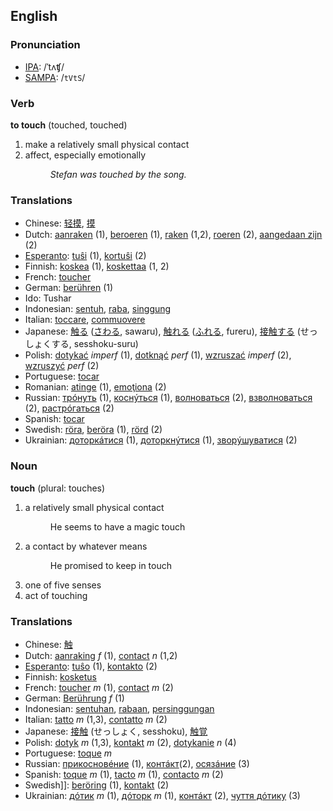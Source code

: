 ==English==
===Pronunciation===
*[[w:IPA|IPA]]: /ˈtʌʧ/
*[[w:SAMPA|SAMPA]]: /<tt>tVtS</tt>/

=== Verb ===
'''to touch''' (touched, touched)

# make a relatively small physical contact
# affect, especially emotionally 
#: ''Stefan was touched by the song.''

=== Translations ===
*Chinese: [[轻摸]], [[摸]]
*Dutch: [[aanraken]] (1), [[beroeren]] (1), [[raken]] (1,2), [[roeren]] (2), [[aangedaan zijn]] (2)
*[[Esperanto]]: [[tuŝi]] (1), [[kortuŝi]] (2)
*Finnish: [[koskea]] (1), [[koskettaa]] (1, 2)
*French: [[toucher]]
*German: [[berühren]] (1)
*Ido: Tushar
*Indonesian: [[sentuh]], [[raba]], [[singgung]]
*Italian: [[toccare]], [[commuovere]]
*Japanese: [[触る]] ([[さわる]], sawaru), [[触れる]] ([[ふれる]], fureru), [[接触する]] (せっしょくする, sesshoku-suru)
*Polish: [[dotykać]] ''imperf'' (1), [[dotknąć]] ''perf'' (1), [[wzruszać]] ''imperf'' (2), [[wzruszyć]] ''perf'' (2)
*Portuguese: [[tocar]]
*Romanian: [[atinge]] (1), [[emoţiona]] (2)
*Russian: [[тронуть|трóнуть]] (1), [[коснуться|коснýться]] (1), [[волноваться|волноваться]] (2), [[взвлноваться|взволноваться]] (2), [[расторгаться|растрóгаться]] (2)
*Spanish: [[tocar]]
*Swedish: [[röra]], [[beröra]] (1), [[rörd]] (2)
*Ukrainian: [[дотоакатися|доторкáтися]] (1), [[доторкнутися|доторкнýтися]] (1), [[зворкшкватися|зворýшуватися]] (2)

=== Noun ===
'''touch''' (plural: touches)

# a relatively small physical contact
#: He seems to have a magic touch
# a contact by whatever means
#: He promised to keep in touch
# one of five senses
# act of touching

=== Translations ===
*Chinese: [[触]]
*Dutch: [[aanraking]] ''f'' (1), [[contact]] ''n'' (1,2)
*[[Esperanto]]: [[tuŝo]] (1), [[kontakto]] (2)
*Finnish: [[kosketus]]
*French: [[toucher]] ''m'' (1), [[contact]] ''m'' (2)
*German: [[Berührung]] ''f'' (1)
*Indonesian: [[sentuh|sentuhan]], [[raba|rabaan]], [[singgung|persinggungan]]
*Italian: [[tatto]] ''m'' (1,3), [[contatto]] ''m'' (2)
*Japanese: [[接触]] (せっしょく, sesshoku), [[触覚]]
*Polish: [[dotyk]] ''m'' (1,3), [[kontakt]] ''m'' (2), [[dotykanie]] ''n'' (4)
*Portuguese: [[toque]] ''m''
*Russian: [[прикосновение|прикосновéние]] (1), [[контакт|контáкт]](2), [[осязание|осязáние]] (3)
*Spanish: [[toque]] ''m'' (1), [[tacto]] ''m'' (1), [[contacto]] ''m'' (2)
*Swedish]]: [[beröring]] (1), [[kontakt]] (2)
*Ukrainian: [[дотик|дóтик]] ''m'' (1), [[доторк|дóторк]] ''m'' (1), [[контакт|контáкт]] (2), [[чуття дотику|чуття дóтику]] (3)